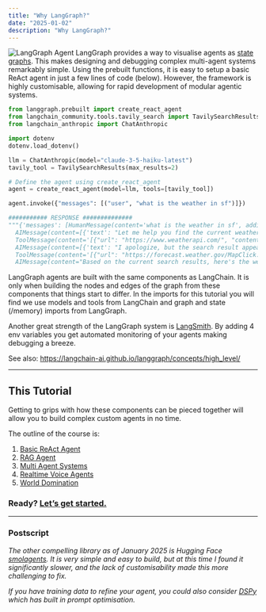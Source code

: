```yaml
---
title: "Why LangGraph?"
date: "2025-01-02"
description: "Why LangGraph?"
---
```

<div style={{ display: 'flex', alignItems: 'center' }}>
  <img src="/images/langgraph-tool-agent.png" alt="LangGraph Agent" style={{ width: '50%', marginRight: '10px' }} />
  <span>LangGraph provides a way to visualise agents as <a href="https://en.wikipedia.org/wiki/State_diagram">state graphs</a>. This makes designing and debugging complex multi-agent systems remarkably simple. Using the prebuilt functions, it is easy to setup a basic ReAct agent in just a few lines of code (below). However, the framework is highly customisable, allowing for rapid development of modular agentic systems.</span>
</div>

```python
from langgraph.prebuilt import create_react_agent
from langchain_community.tools.tavily_search import TavilySearchResults
from langchain_anthropic import ChatAnthropic

import dotenv
dotenv.load_dotenv()

llm = ChatAnthropic(model="claude-3-5-haiku-latest")
tavily_tool = TavilySearchResults(max_results=2)

# Define the agent using create_react_agent
agent = create_react_agent(model=llm, tools=[tavily_tool])

agent.invoke({"messages": [("user", "what is the weather in sf")]})

########### RESPONSE ##############
"""{'messages': [HumanMessage(content='what is the weather in sf', additional_kwargs={}, response_metadata={}, id='a4d0473e-d80f-4f46-bc40-058648116697'),
  AIMessage(content=[{'text': "Let me help you find the current weather information for San Francisco. I'll use the Tavily search to get the most recent weather details.", 'type': 'text'}, {'id': 'toolu_01FZ5roVZd3NDWZkZD3xYLDe', 'input': {'query': 'current weather in San Francisco today'}, 'name': 'tavily_search_results_json', 'type': 'tool_use'}], additional_kwargs={}, response_metadata={'id': 'msg_012TkRdGgM2bNrd2KSrU4mHE', 'model': 'claude-3-5-haiku-20241022', 'stop_reason': 'tool_use', 'stop_sequence': None, 'usage': {'cache_creation_input_tokens': 0, 'cache_read_input_tokens': 0, 'input_tokens': 373, 'output_tokens': 93}}, id='run-fed4e219-75d8-433e-b5f1-d663e8954103-0', tool_calls=[{'name': 'tavily_search_results_json', 'args': {'query': 'current weather in San Francisco today'}, 'id': 'toolu_01FZ5roVZd3NDWZkZD3xYLDe', 'type': 'tool_call'}], usage_metadata={'input_tokens': 373, 'output_tokens': 93, 'total_tokens': 466, 'input_token_details': {'cache_read': 0, 'cache_creation': 0}}),
  ToolMessage(content='[{"url": "https://www.weatherapi.com/", "content": "{\'location\': {\'name\': \'San Francisco\', \'region\': \'California\', \'country\': \'United States of America\', \'lat\': 37.775, \'lon\': -122.4183, \'tz_id\': \'America/Los_Angeles\', \'localtime_epoch\': 1737030637, \'localtime\': \'2025-01-16 04:30\'}, \'current\': {\'last_updated_epoch\': 1737030600, \'last_updated\': \'2025-01-16 04:30\', \'temp_c\': 7.2, \'temp_f\': 45.0, \'is_day\': 0, \'condition\': {\'text\': \'Clear\', \'icon\': \'//cdn.weatherapi.com/weather/64x64/night/113.png\', \'code\': 1000}, \'wind_mph\': 5.1, \'wind_kph\': 8.3, \'wind_degree\': 45, \'wind_dir\': \'NE\', \'pressure_mb\': 1024.0, \'pressure_in\': 30.23, \'precip_mm\': 0.0, \'precip_in\': 0.0, \'humidity\': 80, \'cloud\': 0, \'feelslike_c\': 5.7, \'feelslike_f\': 42.2, \'windchill_c\': 9.0, \'windchill_f\': 48.3, \'heatindex_c\': 9.7, \'heatindex_f\': 49.5, \'dewpoint_c\': 8.3, \'dewpoint_f\': 47.0, \'vis_km\': 16.0, \'vis_miles\': 9.0, \'uv\': 0.0, \'gust_mph\': 9.6, \'gust_kph\': 15.5}}"}, {"url": "https://www.easeweather.com/north-america/united-states/california/city-and-county-of-san-francisco/san-francisco/january", "content": "January 2025 Weather - San Francisco Weather in San Francisco for January 2025 Your guide to San Francisco weather in January - trends and predictions In general, the average temperature in San Francisco at the beginning of January is 13\xa0°F. San Francisco experiences heavy rainfall in January, with over 20 rainy days and an average total precipitation 110.4\xa0mm. New Year\'s Day weather in San Francisco 🎉 - See the complete forecast for Monday, January 1. San Francisco in January average weather Temperatures trend during January in San Francisco San Francisco in January - FAQ Explore the daily rainfall trends and prepare for San Franciscos January weather\xa0💧 Get accurate weather forecasts for San Francisco, located at latitude 37.775 and longitude -122.419."}]', name='tavily_search_results_json', id='9ac5c167-9c9c-4c83-98a6-63f9a3d0ee01', tool_call_id='toolu_01FZ5roVZd3NDWZkZD3xYLDe', artifact={'query': 'current weather in San Francisco today', 'follow_up_questions': None, 'answer': None, 'images': [], 'results': [{'title': 'Weather in San Francisco', 'url': 'https://www.weatherapi.com/', 'content': "{'location': {'name': 'San Francisco', 'region': 'California', 'country': 'United States of America', 'lat': 37.775, 'lon': -122.4183, 'tz_id': 'America/Los_Angeles', 'localtime_epoch': 1737030637, 'localtime': '2025-01-16 04:30'}, 'current': {'last_updated_epoch': 1737030600, 'last_updated': '2025-01-16 04:30', 'temp_c': 7.2, 'temp_f': 45.0, 'is_day': 0, 'condition': {'text': 'Clear', 'icon': '//cdn.weatherapi.com/weather/64x64/night/113.png', 'code': 1000}, 'wind_mph': 5.1, 'wind_kph': 8.3, 'wind_degree': 45, 'wind_dir': 'NE', 'pressure_mb': 1024.0, 'pressure_in': 30.23, 'precip_mm': 0.0, 'precip_in': 0.0, 'humidity': 80, 'cloud': 0, 'feelslike_c': 5.7, 'feelslike_f': 42.2, 'windchill_c': 9.0, 'windchill_f': 48.3, 'heatindex_c': 9.7, 'heatindex_f': 49.5, 'dewpoint_c': 8.3, 'dewpoint_f': 47.0, 'vis_km': 16.0, 'vis_miles': 9.0, 'uv': 0.0, 'gust_mph': 9.6, 'gust_kph': 15.5}}", 'score': 0.8073138, 'raw_content': None}, {'title': 'January 2025 Weather - San Francisco', 'url': 'https://www.easeweather.com/north-america/united-states/california/city-and-county-of-san-francisco/san-francisco/january', 'content': "January 2025 Weather - San Francisco Weather in San Francisco for January 2025 Your guide to San Francisco weather in January - trends and predictions In general, the average temperature in San Francisco at the beginning of January is 13\xa0°F. San Francisco experiences heavy rainfall in January, with over 20 rainy days and an average total precipitation 110.4\xa0mm. New Year's Day weather in San Francisco 🎉 - See the complete forecast for Monday, January 1. San Francisco in January average weather Temperatures trend during January in San Francisco San Francisco in January - FAQ Explore the daily rainfall trends and prepare for San Franciscos January weather\xa0💧 Get accurate weather forecasts for San Francisco, located at latitude 37.775 and longitude -122.419.", 'score': 0.734139, 'raw_content': None}], 'response_time': 2.29}),
  AIMessage(content=[{'text': "I apologize, but the search result appears to be for a future date (2025), which isn't helpful for getting today's current weather. Let me try another search.", 'type': 'text'}, {'id': 'toolu_01QeqowLuQHXgfMNQAmuhTP7', 'input': {'query': 'San Francisco current temperature and conditions today'}, 'name': 'tavily_search_results_json', 'type': 'tool_use'}], additional_kwargs={}, response_metadata={'id': 'msg_01X58zxPf8TcmnrUV8QNRqG5', 'model': 'claude-3-5-haiku-20241022', 'stop_reason': 'tool_use', 'stop_sequence': None, 'usage': {'cache_creation_input_tokens': 0, 'cache_read_input_tokens': 0, 'input_tokens': 1182, 'output_tokens': 102}}, id='run-0e62c429-724c-439e-8ab8-a730a3b96152-0', tool_calls=[{'name': 'tavily_search_results_json', 'args': {'query': 'San Francisco current temperature and conditions today'}, 'id': 'toolu_01QeqowLuQHXgfMNQAmuhTP7', 'type': 'tool_call'}], usage_metadata={'input_tokens': 1182, 'output_tokens': 102, 'total_tokens': 1284, 'input_token_details': {'cache_read': 0, 'cache_creation': 0}}),
  ToolMessage(content='[{"url": "https://forecast.weather.gov/MapClick.php?lon=-122.4059&lat=37.80233", "content": "Critical to Extremely Critical Fire Weather Conditions in Southern California; Heavy Lake Effect Snow Downwind of Lakes Erie and Ontario ... Current conditions at SAN FRANCISCO DOWNTOWN (SFOC1) Lat: 37.77056°NLon: 122.42694°WElev: 150.0ft. NA. 51°F. 11°C. ... Today. High: 60 °F. Sunny. Tonight. Low: 45 °F. Mostly Clear. Tuesday. High: 58"}, {"url": "https://www.flightstats.com/v2/airport-conditions/SFO", "content": "Cookie Policy\\nPrivacy Policy\\nTerms of Use\\nSecurity\\nSitemap\\nCopyright Â SFO - San Francisco International Airport Current Conditions\\nPartly cloudy in the morning then becoming mostly cloudy. Highs in the mid 60s to lower 70s.\\n Highs in the mid 60s to lower 70s.\\n Highs in the lower 60s.\\n"}]', name='tavily_search_results_json', id='6a20dbe6-e091-47df-811c-63757ab93d8e', tool_call_id='toolu_01QeqowLuQHXgfMNQAmuhTP7', artifact={'query': 'San Francisco current temperature and conditions today', 'follow_up_questions': None, 'answer': None, 'images': [], 'results': [{'title': 'National Weather Service', 'url': 'https://forecast.weather.gov/MapClick.php?lon=-122.4059&lat=37.80233', 'content': 'Critical to Extremely Critical Fire Weather Conditions in Southern California; Heavy Lake Effect Snow Downwind of Lakes Erie and Ontario ... Current conditions at SAN FRANCISCO DOWNTOWN (SFOC1) Lat: 37.77056°NLon: 122.42694°WElev: 150.0ft. NA. 51°F. 11°C. ... Today. High: 60 °F. Sunny. Tonight. Low: 45 °F. Mostly Clear. Tuesday. High: 58', 'score': 0.826278, 'raw_content': None}, {'title': 'SFO - San Francisco International Airport Current Conditions - FlightStats', 'url': 'https://www.flightstats.com/v2/airport-conditions/SFO', 'content': 'Cookie Policy\nPrivacy Policy\nTerms of Use\nSecurity\nSitemap\nCopyright Â SFO - San Francisco International Airport Current Conditions\nPartly cloudy in the morning then becoming mostly cloudy. Highs in the mid 60s to lower 70s.\n Highs in the mid 60s to lower 70s.\n Highs in the lower 60s.\n', 'score': 0.79883134, 'raw_content': None}], 'response_time': 1.75}),
  AIMessage(content="Based on the current search results, here's the weather in San Francisco:\n🌞 Temperature: Around 51°F (11°C)\n☀️ Conditions: Sunny/Partly cloudy\n🌡️ Expected High: Around 60°F\n🌙 Expected Low: Around 45°F\n\nThe weather looks pleasant today - sunny with mild temperatures. It should be a nice day in San Francisco! Remember that weather can change, so it's always good to check a local forecast for the most up-to-date information.", additional_kwargs={}, response_metadata={'id': 'msg_01VwDAmwVHbsVMVbMy8jcm39', 'model': 'claude-3-5-haiku-20241022', 'stop_reason': 'end_turn', 'stop_sequence': None, 'usage': {'cache_creation_input_tokens': 0, 'cache_read_input_tokens': 0, 'input_tokens': 1578, 'output_tokens': 126}}, id='run-57b19ca1-0501-434c-8247-dcf29f5219ef-0', usage_metadata={'input_tokens': 1578, 'output_tokens': 126, 'total_tokens': 1704, 'input_token_details': {'cache_read': 0, 'cache_creation': 0}})]}"""
```

LangGraph agents are built with the same components as LangChain. It is only when building the nodes and edges of the graph from these components that things start to differ. In the imports for this tutorial you will find we use models and tools from LangChain and graph and state (/memory) imports from LangGraph.

Another great strength of the LangGraph system is [LangSmith](https://smith.langchain.com/). By adding 4 env variables you get automated monitoring of your agents making debugging a breeze.

See also: https://langchain-ai.github.io/langgraph/concepts/high_level/

---

## This Tutorial

Getting to grips with how these components can be pieced together will allow you to build complex custom agents in no time.

The outline of the course is:

1. [Basic ReAct Agent](https://www.lachlan.xyz/tutorials/langgraph-agents)
2. [RAG Agent](https://www.notion.so/Creating-a-RAG-Agent-with-LangGraph-1780a140a52280f79726f47852163c51?pvs=21)
3. [Multi Agent Systems](https://www.notion.so/Controlling-Multiple-Agents-17b0a140a52280c5a913f580eaaec384?pvs=21)
4. [Realtime Voice Agents](https://www.notion.so/Realtime-Voice-The-Road-to-AI-Assistants-17d0a140a5228044a620ff0eaa1fca40?pvs=21)
5. [World Domination](https://www.youtube.com/watch?v=dQw4w9WgXcQ)

### **Ready? [Let’s get started.](https://www.lachlan.xyz/tutorials/langgraph-agents)**

---

### Postscript

*The other compelling library as of January 2025 is Hugging Face [smolagents](https://huggingface.co/docs/smolagents/en/index). It is very simple and easy to build, but at this time I found it significantly slower, and the lack of customisability made this more challenging to fix.*

*If you have training data to refine your agent, you could also consider [DSPy](https://dspy.ai/) which has built in prompt optimisation.*